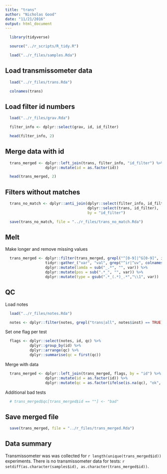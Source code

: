 ```yaml
---
title: "trans"
author: "Nicholas Good"
date: "11/21/2016"
output: html_document
---
```


```r
  library(tidyverse)
```

```r
  source("../r_scripts/R_tidy.R")
```

```r
  load("../r_files/samples.Rda")
```

## Load transmissometer data

```r
  load("../r_files/trans.Rda")
```

```r
  colnames(trans)
```

## Load filter id numbers

```r
  load("../r_files/grav.Rda") 

  filter_info <- dplyr::select(grav, id, id_filter)
```

```r
  head(filter_info, 2)
```

## Merge data with id

```r
  trans_merged <- dplyr::left_join(trans, filter_info, "id_filter") %>%
                  dplyr::mutate(id = as.factor(id))
```

```r
  head(trans_merged, 2)
```

## Filters without matches

```r
  trans_no_match <- dplyr::anti_join(dplyr::select(filter_info, id_filter),
                                     dplyr::select(trans, id_filter),
                                     by = "id_filter")

  save(trans_no_match, file = "../r_files/trans_no_match.Rda")
```

## Melt

Make longer and remove missing values

```r
  trans_merged <- dplyr::filter(trans_merged, grepl("^[0-9]|^G[0-9]", id) == TRUE) %>%
                  tidyr::gather_("var", "val", grep("^ir|^uv", colnames(trans_merged), value = TRUE)) %>%
                  dplyr::mutate(lamda = sub("_.*", "", var)) %>%
                  dplyr::mutate(pos = sub(".*_", "", var)) %>%
                  dplyr::mutate(type = gsub(".*_(.*)_.*","\\1", var))
```

## QC

Load notes

```r
  load("../r_files/notes.Rda")

  notes <- dplyr::filter(notes, grepl("trans|all", notes$inst) == TRUE)
```

Set one flag per test

```r
  flags <- dplyr::select(notes, id, qc) %>%
           dplyr::group_by(id) %>%
           dplyr::arrange(qc) %>%
           dplyr::summarise(qc = first(qc))
```

Merge with data

```r
  trans_merged <- dplyr::left_join(trans_merged, flags, by = "id") %>%
                  dplyr::mutate(id = as.factor(id)) %>%
                  dplyr::mutate(qc = as.factor(ifelse(is.na(qc), "ok", as.character(qc))))
```

Additional bad tests

```r
  # trans_merged$qc[trans_merged$id == ""] <- "bad"
```

## Save merged file

```r
  save(trans_merged, file = "../r_files/trans_merged.Rda")
```

## Data summary

Transmissometer was was collected for `r length(unique(trans_merged$id))` experiments. There is no transmissometer data for tests: `r setdiff(as.character(samples$id), as.character(trans_merged$id))`.
